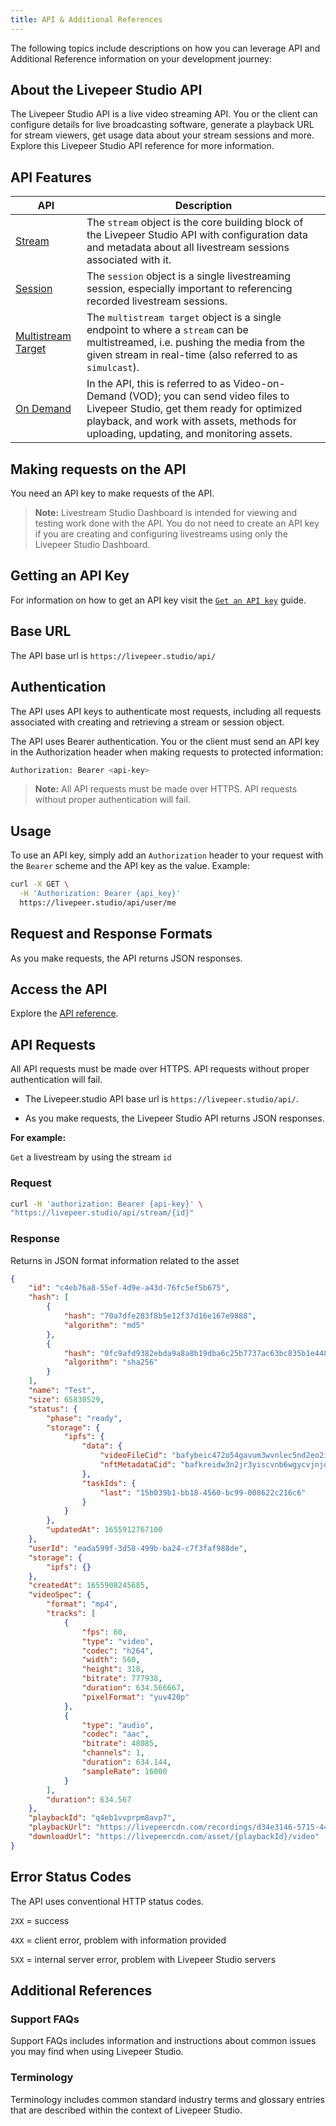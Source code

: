 ```yaml
---
title: API & Additional References
---
```


The following topics include descriptions on how you can leverage API and Additional Reference information on your development journey:

## About the Livepeer Studio API

The Livepeer Studio API is a live video streaming API. You or the client can configure details for live broadcasting software, generate a playback URL for stream viewers, get usage data about your stream sessions and more. Explore this Livepeer Studio API reference for more information.


## API Features

| API                                                          | Description                                                  |
| ------------------------------------------------------------ | ------------------------------------------------------------ |
| [Stream](/references/stream/)                                | The `stream` object is the core building block of the Livepeer Studio API with configuration data and metadata about all livestream sessions associated with it. |
| [Session](/references/session/)                              | The `session` object is a single livestreaming session, especially important to referencing recorded livestream sessions. |
| [Multistream Target](/references/multistream-target/overview) | The `multistream target` object is a single endpoint to where a `stream` can be multistreamed, i.e. pushing the media from the given stream in real-time (also referred to as `simulcast`). |
| [On Demand](/references/vod/import)                          | In the API, this is referred to as Video-on-Demand (VOD); you can send video files to Livepeer Studio, get them ready for optimized playback, and work with assets, methods for uploading, updating, and monitoring assets. |

## Making requests on the API

You need an API key to make requests of the API.

> **Note:** Livestream Studio Dashboard is intended for viewing and testing work done with the API.  You do not need to create an API key if you are creating and configuring livestreams using only the Livepeer Studio Dashboard.

## Getting an API Key

For information on how to get an API key visit the [`Get an API key`](/guides/livestreaming/api-key) guide.

## Base URL

The API base url is `https://livepeer.studio/api/`

## Authentication

The API uses API keys to authenticate most requests, including all requests associated with creating and retrieving a stream or session object.

The API uses Bearer authentication. You or the client must send an API key in the Authorization header when making requests to protected information:

```bash
Authorization: Bearer <api-key>
```

> **Note:** All API requests must be made over HTTPS. API requests without proper authentication will fail.

## Usage

To use an API key, simply add an `Authorization` header to your request with the `Bearer` scheme and the API key as the value. Example:

```bash
curl -X GET \
  -H 'Authorization: Bearer {api_key}'
  https://livepeer.studio/api/user/me
```


## Request and Response Formats

As you make requests, the API returns JSON responses.

## Access the API

Explore the [API reference](/references). 


## API Requests

All API requests must be made over HTTPS. API requests without proper authentication will fail.

- The Livepeer.studio API base url is `https://livepeer.studio/api/`. 

- As you make requests, the Livepeer Studio API returns JSON responses.

**For example:**

`Get` a livestream by using the stream `id`

### Request

```bash
curl -H 'authorization: Bearer {api-key}' \
"https://livepeer.studio/api/stream/{id}"

```

### Response

Returns in JSON format information related to the asset

```json
{
    "id": "c4eb76a8-55ef-4d9e-a43d-76fc5ef5b675",
    "hash": [
        {
            "hash": "70a7dfe283f8b5e12f37d16e167e9888",
            "algorithm": "md5"
        },
        {
            "hash": "0fc9afd9382ebda9a8a8b19dba6c25b7737ac63bc835b1e448753c6110468d5f",
            "algorithm": "sha256"
        }
    ],
    "name": "Test",
    "size": 65830529,
    "status": {
        "phase": "ready",
        "storage": {
            "ipfs": {
                "data": {
                    "videoFileCid": "bafybeic472o54gavum3wvnlec5nd2eo2izadoiupjutk3nlotkref4wvte",
                    "nftMetadataCid": "bafkreidw3n2jr3yiscvnb6wgycvjnjqmnz5jvqjy6nspmzztoiuuhav2xm"
                },
                "taskIds": {
                    "last": "15b039b1-bb18-4560-bc99-008622c216c6"
                }
            }
        },
        "updatedAt": 1655912767100
    },
    "userId": "eada599f-3d58-499b-ba24-c7f3faf988de",
    "storage": {
        "ipfs": {}
    },
    "createdAt": 1655908245685,
    "videoSpec": {
        "format": "mp4",
        "tracks": [
            {
                "fps": 60,
                "type": "video",
                "codec": "h264",
                "width": 560,
                "height": 318,
                "bitrate": 777938,
                "duration": 634.566667,
                "pixelFormat": "yuv420p"
            },
            {
                "type": "audio",
                "codec": "aac",
                "bitrate": 48085,
                "channels": 1,
                "duration": 634.144,
                "sampleRate": 16000
            }
        ],
        "duration": 634.567
    },
    "playbackId": "q4eb1vvprpm8avp7",
    "playbackUrl": "https://livepeercdn.com/recordings/d34e3146-5715-44f8-90c5-cc1109a51583/index.m3u8",
    "downloadUrl": "https://livepeercdn.com/asset/{playbackId}/video"
}
```

## Error Status Codes

The API uses conventional HTTP status codes.

`2XX` = success

`4XX` = client error, problem with information provided

`5XX` = internal server error, problem with Livepeer Studio servers

 
## Additional References

### Support FAQs

Support FAQs includes information and instructions about common issues you may find when using Livepeer Studio.

### Terminology

Terminology includes common standard industry terms and glossary entries that are described within the context of Livepeer Studio.


